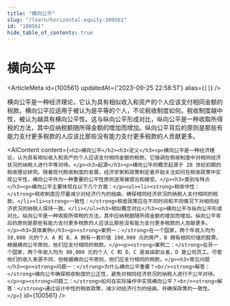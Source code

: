 ```yaml
---
title: "横向公平"
slug: "/learn/horizontal-equity-100561"
id: "100561"
hide_table_of_contents: true
---
```



# 横向公平

<ArticleMeta id={100561} updatedAt={'2023-09-25 22:58:51'} alias={`[]`} />
<div className='border-solid border-b border-t-0 my-4 border-[var(--ifm-color-gray-300)]' />

横向公平是一种经济理论，它认为具有相似收入和资产的个人应该支付相同金额的税款。横向公平应适用于被认为是平等的个人，不论税收制度如何。税收制度越中性，被认为越具有横向公平性。这与纵向公平形成对比，纵向公平是一种收取所得税的方法，其中应纳税额随所得金额的增加而增加。纵向公平背后的原则是那些有能力支付更多税款的人应该比那些没有能力支付更多税款的人贡献更多。

<AIContent content={`<h2>横向公平</h2><h3>定义</h3><p>横向公平是一种经济理论，认为具有相似收入和资产的个人应该支付相同金额的税款。它强调在税收制度中对相同经济状况的纳税人进行平等对待。</p><h3>起源</h3><p>横向公平的概念起源于 20 世纪初期的税收理论研究。随着现代税收制度的发展，经济学家和政策制定者开始关注如何在税收政策中实现公平性，横向公平作为一种重要的公平性原则逐渐被提出和接受。</p><h3>类别与特点</h3><p>横向公平主要体现在以下几个方面：</p><ul><li><strong>税收中性：</strong>税收制度应尽量减少对经济行为的扭曲，确保相同经济状况的纳税人支付相同的税款。</li><li><strong>一致性：</strong>税收政策应在不同时间和不同情况下对相同经济状况的纳税人保持一致。</li></ul><h3>相似概念对比</h3><p>横向公平与纵向公平形成对比。纵向公平是一种收取所得税的方法，其中应纳税额随所得金额的增加而增加。纵向公平背后的原则是那些有能力支付更多税款的人应该比那些没有能力支付更多税款的人贡献更多。</p><h3>具体案例</h3><p><strong>案例一：</strong>在一个国家，两个年收入均为 50,000 元的个人 A 和 B，A 拥有一套价值 100,000 元的房产，B 拥有相同价值的股票。根据横向公平原则，他们应支付相同的税款。</p><p><strong>案例二：</strong>在另一个国家，两个年收入均为 80,000 元的个人 C 和 D，C 是自由职业者，D 是公司员工。尽管他们的收入来源不同，但根据横向公平原则，他们应支付相同的税款。</p><h3>常见问题</h3><p><strong>问题一：</strong>为什么横向公平重要？<br/><strong>解答：</strong>横向公平确保税收制度的公正性，避免对相同经济状况的纳税人进行不公平对待。</p><p><strong>问题二：</strong>如何在实际操作中实现横向公平？<br/><strong>解答：</strong>通过设计中性的税收政策，减少对经济行为的扭曲，并确保政策的一致性。</p>`} id={100561} />
